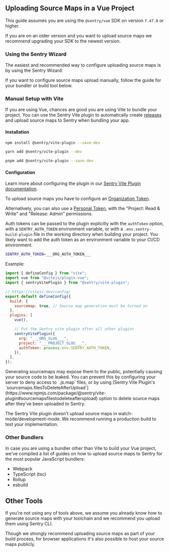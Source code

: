 ## Uploading Source Maps in a Vue Project

<Alert>

This guide assumes you are using the `@sentry/vue` SDK on version `7.47.0` or higher.

If you are on an older version and you want to upload source maps we recommend upgrading your SDK to the newest version.

</Alert>

### Using the Sentry Wizard

The easiest and recommended way to configure uploading source maps is by using the Sentry Wizard:

<Include name="sourcemaps-wizard-instructions.mdx" />

If you want to configure source maps upload manually, follow the guide for your bundler or build tool below.

### Manual Setup with Vite

If you are using Vue, chances are good you are using Vite to bundle your project.
You can use the Sentry Vite plugin to automatically create [releases](/product/releases/) and upload source maps to Sentry when bundling your app.

#### Installation

```bash {tabTitle:npm}
npm install @sentry/vite-plugin --save-dev
```

```bash {tabTitle:yarn}
yarn add @sentry/vite-plugin --dev
```

```bash {tabTitle:pnpm}
pnpm add @sentry/vite-plugin --save-dev
```

#### Configuration

Learn more about configuring the plugin in our [Sentry Vite Plugin documentation](https://www.npmjs.com/package/@sentry/vite-plugin).

To upload source maps you have to configure an [Organization Token](https://sentry.io/orgredirect/organizations/:orgslug/settings/auth-tokens/).

Alternatively, you can also use a [Personal Token](https://sentry.io/orgredirect/organizations/:orgslug/settings/account/api/auth-tokens/), with the "Project: Read & Write" and "Release: Admin" permissions.

Auth tokens can be passed to the plugin explicitly with the `authToken` option, with a `SENTRY_AUTH_TOKEN` environment variable, or with a `.env.sentry-build-plugin` file in the working directory when building your project.
You likely want to add the auth token as an environment variable to your CI/CD environment.

<OrgAuthTokenNote />

```bash {filename:.env.sentry-build-plugin}
SENTRY_AUTH_TOKEN=___ORG_AUTH_TOKEN___
```

Example:


```javascript {filename:vite.config.js}
import { defineConfig } from "vite";
import vue from "@vitejs/plugin-vue";
import { sentryVitePlugin } from "@sentry/vite-plugin";

// https://vitejs.dev/config/
export default defineConfig({
  build: {
    sourcemap: true, // Source map generation must be turned on
  },
  plugins: [
    vue(),

    // Put the Sentry vite plugin after all other plugins
    sentryVitePlugin({
      org: "___ORG_SLUG___",
      project: "___PROJECT_SLUG___",
      authToken: process.env.SENTRY_AUTH_TOKEN,
    }),
  ],
});
```

<Alert>
  Generating sourcemaps may expose them to the public, potentially causing your
  source code to be leaked. You can prevent this by configuring your server to deny access to `.js.map` files, or by
  using [Sentry Vite Plugin's
  `sourcemaps.filesToDeleteAfterUpload`](https://www.npmjs.com/package/@sentry/vite-plugin#sourcemapsfilestodeleteafterupload)
  option to delete source maps after they've been uploaded to Sentry.
</Alert>

<Alert>

The Sentry Vite plugin doesn't upload source maps in watch-mode/development-mode.
We recommend running a production build to test your implementation.

</Alert>

### Other Bundlers

In case you are using a bundler other than Vite to build your Vue project, we've compiled a list of guides on how to upload source maps to Sentry for the most popular JavaScript bundlers:

- <PlatformLink to="/sourcemaps/uploading/webpack/">Webpack</PlatformLink>
- <PlatformLink to="/sourcemaps/uploading/typescript/">
    TypeScript (tsc)
  </PlatformLink>
- <PlatformLink to="/sourcemaps/uploading/rollup/">Rollup</PlatformLink>
- <PlatformLink to="/sourcemaps/uploading/esbuild/">esbuild</PlatformLink>

## Other Tools

If you're not using any of tools above, we assume you already know how to generate source maps with your toolchain and we recommend you upload them using <PlatformLink to="/sourcemaps/uploading/cli/">Sentry CLI</PlatformLink>.

<Alert>

Though we strongly recommend uploading source maps as part of your build process, for browser applications it's also possible to <PlatformLink to="/sourcemaps/uploading/hosting-publicly/">host your source maps publicly</PlatformLink>.

</Alert>
